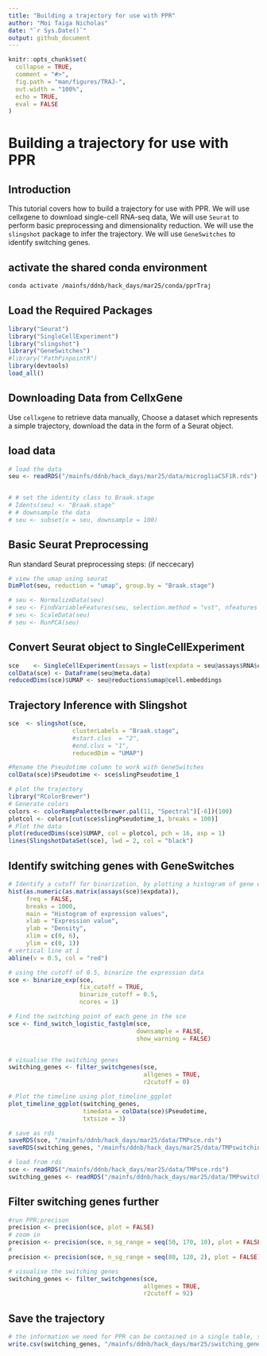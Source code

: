 ```yaml
---
title: "Building a trajectory for use with PPR"
author: "Moi Taiga Nicholas"
date: "`r Sys.Date()`"
output: github_document
---
```


<!-- trajectoryTutorial.md is generated from trajectoryTutorial.Rmd. Please edit that file -->

```r
knitr::opts_chunk$set(
  collapse = TRUE,
  comment = "#>",
  fig.path = "man/figures/TRAJ-",
  out.width = "100%",
  echo = TRUE,
  eval = FALSE
)
```

# Building a trajectory for use with PPR
## Introduction
This tutorial covers how to build a trajectory for use with PPR. 
We will use cellxgene to download single-cell RNA-seq data, 
We will use `Seurat` to perform basic preprocessing and dimensionality reduction.
We will use the `slingshot` package to infer the trajectory. 
We will use `GeneSwitches` to identify switching genes.

## activate the shared conda environment
```bash
conda activate /mainfs/ddnb/hack_days/mar25/conda/pprTraj
```

## Load the Required Packages
```r
library("Seurat")
library("SingleCellExperiment")
library("slingshot")
library("GeneSwitches")
#library("PathPinpointR")
library(devtools)
load_all()
```

## Downloading Data from CellxGene
Use `cellxgene` to retrieve data manually,
Choose a dataset which represents a simple trajectory,
download the data in the form of a Seurat object.

## load data
```r
# load the data
seu <- readRDS("/mainfs/ddnb/hack_days/mar25/data/microgliaCSF1R.rds")


# # set the identity class to Braak.stage
# Idents(seu) <- "Braak.stage"
# # downsample the data
# seu <- subset(x = seu, downsample = 100)
```

## Basic Seurat Preprocessing
Run standard Seurat preprocessing steps: (if neccecary)

```r
# view the umap using seurat
DimPlot(seu, reduction = "umap", group.by = "Braak.stage")

# seu <- NormalizeData(seu)
# seu <- FindVariableFeatures(seu, selection.method = "vst", nfeatures = 2000)
# seu <- ScaleData(seu)
# seu <- RunPCA(seu)
```

## Convert Seurat object to SingleCellExperiment
```r
sce    <- SingleCellExperiment(assays = list(expdata = seu@assays$RNA$counts))
colData(sce) <- DataFrame(seu@meta.data)
reducedDims(sce)$UMAP <- seu@reductions$umap@cell.embeddings
```


## Trajectory Inference with Slingshot

```r
sce  <- slingshot(sce,
                  clusterLabels = "Braak.stage",
                  #start.clus  = "2",
                  #end.clus = "1",
                  reducedDim = "UMAP")

#Rename the Pseudotime column to work with GeneSwitches
colData(sce)$Pseudotime <- sce$slingPseudotime_1

# plot the trajectory
library("RColorBrewer")
# Generate colors
colors <- colorRampPalette(brewer.pal(11, "Spectral")[-6])(100)
plotcol <- colors[cut(sce$slingPseudotime_1, breaks = 100)]
# Plot the data
plot(reducedDims(sce)$UMAP, col = plotcol, pch = 16, asp = 1)
lines(SlingshotDataSet(sce), lwd = 2, col = "black")
```


## Identify switching genes with GeneSwitches
```r
# Identify a cutoff for binarization, by plotting a histogram of gene expression
hist(as.numeric(as.matrix(assays(sce)$expdata)),
     freq = FALSE,
     breaks = 1000,
     main = "Histogram of expression values",
     xlab = "Expression value",
     ylab = "Density",
     xlim = c(0, 6),
     ylim = c(0, 1))
# vertical line at 1
abline(v = 0.5, col = "red")

# using the cutoff of 0.5, binarize the expression data
sce <- binarize_exp(sce,
                    fix_cutoff = TRUE,
                    binarize_cutoff = 0.5,
                    ncores = 1)

# Find the switching point of each gene in the sce
sce <- find_switch_logistic_fastglm(sce,
                                    downsample = FALSE,
                                    show_warning = FALSE)


# visualise the switching genes
switching_genes <- filter_switchgenes(sce,
                                      allgenes = TRUE,
                                      r2cutoff = 0)

# Plot the timeline using plot_timeline_ggplot
plot_timeline_ggplot(switching_genes,
                     timedata = colData(sce)$Pseudotime,
                     txtsize = 3)

# save as rds 
saveRDS(sce, "/mainfs/ddnb/hack_days/mar25/data/TMPsce.rds")
saveRDS(switching_genes, "/mainfs/ddnb/hack_days/mar25/data/TMPswitching_genes.rds")

# load from rds
sce <- readRDS("/mainfs/ddnb/hack_days/mar25/data/TMPsce.rds")
switching_genes <- readRDS("/mainfs/ddnb/hack_days/mar25/data/TMPswitching_genes.rds")

```

## Filter switching genes further 
```r
#run PPR:precison
precision <- precision(sce, plot = FALSE)
# zoom in
precision <- precision(sce, n_sg_range = seq(50, 170, 10), plot = FALSE)
#
precision <- precision(sce, n_sg_range = seq(80, 120, 2), plot = FALSE)

# visualise the switching genes
switching_genes <- filter_switchgenes(sce,
                                      allgenes = TRUE,
                                      r2cutoff = 92)
```

## Save the trajectory
```r
# the information we need for PPR can be contained in a single table, save as csv
write.csv(switching_genes, "/mainfs/ddnb/hack_days/mar25/switching_genes.csv")
```
